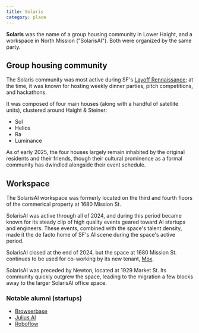 ```yaml
---
title: Solaris
category: place
---
```


**Solaris** was the name of a group housing community in Lower Haight, and a workspace in North Mission ("SolarisAI"). Both were organized by the same party.

## Group housing community

The Solaris community was most active during SF's [Layoff Rennaissance](/key-eras); at the time, it was known for hosting weekly dinner parties, pitch competitions, and hackathons.

It was composed of four main houses (along with a handful of satellite units), clustered around Haight & Steiner:

- Sol
- Helios
- Ra
- Luminance

<ImageCard
  name="Sol's dining area, where weekly Sunday dinners took place throughout 2023"
  imageSrc="/images/solaris/solaris-sol.jpeg"
/>

As of early 2025, the four houses largely remain inhabited by the original residents and their friends, though their cultural prominence as a formal community has dwindled alongside their event schedule.

## Workspace

The SolarisAI workspace was formerly located on the third and fourth floors of the commerical property at 1680 Mission St.

<ImageCard
  name="Tongue-in-cheek wall art referencing a famous Nat Friedman tweet"
  imageSrc="/images/solaris/solaris-ai-wall.jpeg"
/>

SolarisAI was active through all of 2024, and during this period became known for its steady clip of high quality events geared toward AI startups and engineers. These events, combined with the space's talent density, made it the de facto home of SF's AI scene during the space's active period.

SolarisAI closed at the end of 2024, but the space at 1680 Mission St. continues to be used for co-working by its new tenant, [Mox](/mox).

SolarisAI was preceded by Newton, located at 1929 Market St. Its community quickly outgrew the space, leading to the migration a few blocks away to the larger SolarisAI office space.

### Notable alumni (startups)

- [Browserbase](https://www.browserbase.com)
- [Julius AI](https://julius.ai)
- [Roboflow](https://roboflow.com)
